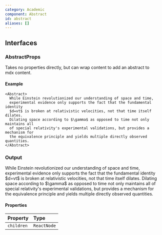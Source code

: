 ```yaml
---
category: Academic
component: Abstract
id: abstract
aliases: []
---
```


## Interfaces

### AbstractProps

Takes no properties directly, but can wrap content to add an abstract to mdx content.

#### Example

```tsx
<Abstract>
  While Einstein revolutionized our understanding of space and time,
  experimental evidence only supports the fact that the fundamental identity
  $d=vt$ is broken at relativistic velocities, not that time itself dilates.
  Dilating space according to $\gamma$ as opposed to time not only maintains all
  of special relativity's experimental validations, but provides a mechanism for
  the equivalence principle and yields multiple directly observed quantities.
</Abstract>
```

### Output

<Abstract>
  While Einstein revolutionized our understanding of space and time,
  experimental evidence only supports the fact that the fundamental identity
  $d=vt$ is broken at relativistic velocities, not that time itself dilates.
  Dilating space according to $\gamma$ as opposed to time not only maintains all
  of special relativity's experimental validations, but provides a mechanism for
  the equivalence principle and yields multiple directly observed quantities.
</Abstract>

#### Properties

| Property   | Type        |
| :--------- | :---------- |
| `children` | `ReactNode` |

